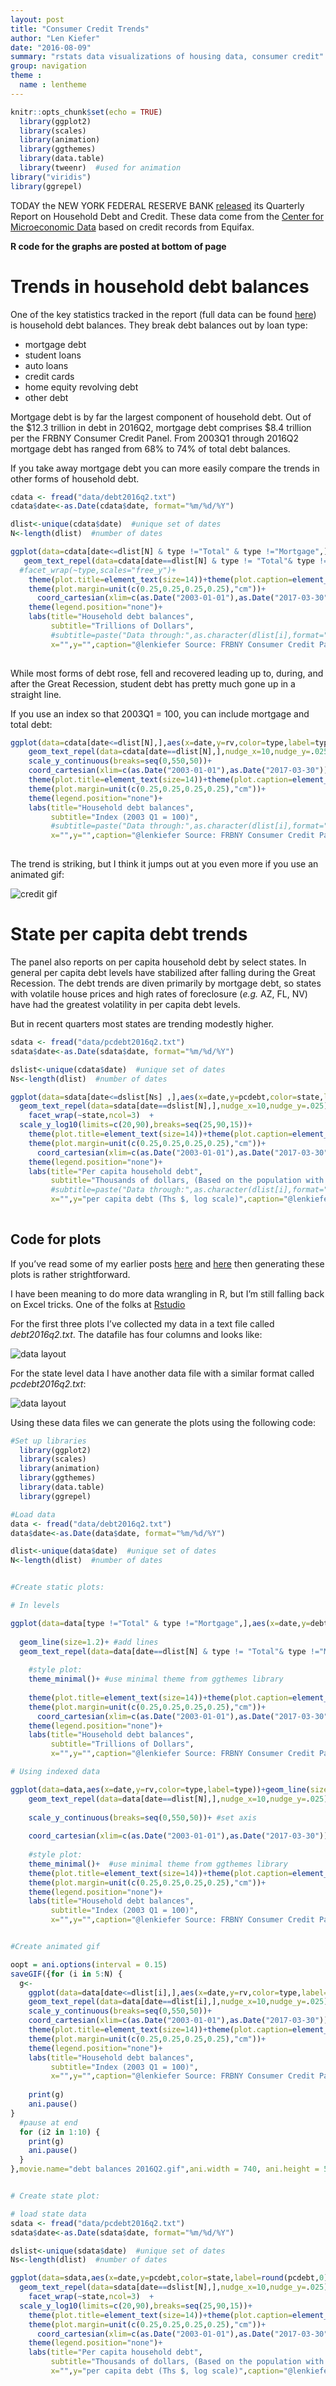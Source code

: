 ```yaml
---
layout: post
title: "Consumer Credit Trends"
author: "Len Kiefer"
date: "2016-08-09"
summary: "rstats data visualizations of housing data, consumer credit"
group: navigation
theme :
  name : lentheme
---
```


```r
knitr::opts_chunk$set(echo = TRUE)
  library(ggplot2)
  library(scales)
  library(animation)
  library(ggthemes)
  library(data.table)
  library(tweenr)  #used for animation
library("viridis")
library(ggrepel)
```

TODAY the NEW YORK FEDERAL RESERVE BANK [released](https://www.newyorkfed.org/newsevents/news/research/2016/rp160809) its Quarterly Report on Household Debt and Credit. These data come from the [Center for Microeconomic Data](https://www.newyorkfed.org/microeconomics/ccp.html) based on credit records from Equifax.

**R code for the graphs are posted at bottom of page**

# Trends in household debt balances

One of the key statistics tracked in the report (full data can be found [here](https://www.newyorkfed.org/microeconomics/data.html)) is household debt balances. They break debt balances out by loan type:

* mortgage debt
* student loans
* auto loans
* credit cards
* home equity revolving debt
* other debt

Mortgage debt is by far the largest component of household debt. Out of the $12.3 trillion in debt in  2016Q2, mortgage debt comprises $8.4 trillion per the FRBNY Consumer Credit Panel. From 2003Q1 through 2016Q2 mortgage debt has ranged from 68% to 74% of total debt balances.  

If you take away mortgage debt you can more easily compare the trends in other forms of household debt.

```r
cdata <- fread("data/debt2016q2.txt")
cdata$date<-as.Date(cdata$date, format="%m/%d/%Y")

dlist<-unique(cdata$date)  #unique set of dates
N<-length(dlist)  #number of dates

ggplot(data=cdata[date<=dlist[N] & type !="Total" & type !="Mortgage",],aes(x=date,y=debt,color=type,label=type))+geom_line(size=1.2)+theme_minimal()+
   geom_text_repel(data=cdata[date==dlist[N] & type != "Total"& type !="Mortgage",],nudge_x=10,nudge_y=.025)+
  #facet_wrap(~type,scales="free_y")+
    theme(plot.title=element_text(size=14))+theme(plot.caption=element_text(hjust=0,vjust=1,margin=margin(t=10)))+
    theme(plot.margin=unit(c(0.25,0.25,0.25,0.25),"cm"))+
      coord_cartesian(xlim=c(as.Date("2003-01-01"),as.Date("2017-03-30")))+
    theme(legend.position="none")+
    labs(title="Household debt balances",
         subtitle="Trillions of Dollars",
         #subtitle=paste("Data through:",as.character(dlist[i],format="%B-%Y"),"Index, 2003 Q1=100"),
         x="",y="",caption="@lenkiefer Source: FRBNY Consumer Credit Panel/Equifax")
  
```

While most forms of debt rose, fell and recovered leading up to, during, and after the Great Recession, student debt has pretty much gone up in a straight line.

If you use an index so that 2003Q1 = 100, you can include mortgage and total debt:

```r

ggplot(data=cdata[date<=dlist[N],],aes(x=date,y=rv,color=type,label=type))+geom_line(size=1.2)+theme_minimal()+
    geom_text_repel(data=cdata[date==dlist[N],],nudge_x=10,nudge_y=.025)+
    scale_y_continuous(breaks=seq(0,550,50))+
    coord_cartesian(xlim=c(as.Date("2003-01-01"),as.Date("2017-03-30")), y=c(0,550))+
    theme(plot.title=element_text(size=14))+theme(plot.caption=element_text(hjust=0,vjust=1,margin=margin(t=10)))+
    theme(plot.margin=unit(c(0.25,0.25,0.25,0.25),"cm"))+
    theme(legend.position="none")+
    labs(title="Household debt balances",
         subtitle="Index (2003 Q1 = 100)",
         #subtitle=paste("Data through:",as.character(dlist[i],format="%B-%Y"),"Index, 2003 Q1=100"),
         x="",y="",caption="@lenkiefer Source: FRBNY Consumer Credit Panel/Equifax")
  
```

The trend is striking, but I think it jumps out at you even more if you use an animated gif:

<img src="{{ site.url }}/img/charts_aug_9_2016/debt balances 2016Q2.gif" alt="credit gif"/>

# State per capita debt trends

The panel also reports on per capita household debt by select states.  In general per capita debt levels have stabilized after falling during the Great Recession.  The debt trends are diven primarily by mortgage debt, so states with volatile house prices and high rates of foreclosure (*e.g.* AZ, FL, NV) have had the greatest volatility in per capita debt levels.

But in recent quarters most states are trending modestly higher.

```r
sdata <- fread("data/pcdebt2016q2.txt")
sdata$date<-as.Date(sdata$date, format="%m/%d/%Y")

dslist<-unique(cdata$date)  #unique set of dates
Ns<-length(dlist)  #number of dates

ggplot(data=sdata[date<=dslist[Ns] ,],aes(x=date,y=pcdebt,color=state,label=round(pcdebt,0)))+geom_line(size=1.2)+theme_minimal()+
  geom_text_repel(data=sdata[date==dslist[N],],nudge_x=10,nudge_y=.025)+
    facet_wrap(~state,ncol=3)  + 
  scale_y_log10(limits=c(20,90),breaks=seq(25,90,15))+
    theme(plot.title=element_text(size=14))+theme(plot.caption=element_text(hjust=0,vjust=1,margin=margin(t=10)))+
    theme(plot.margin=unit(c(0.25,0.25,0.25,0.25),"cm"))+
      coord_cartesian(xlim=c(as.Date("2003-01-01"),as.Date("2017-03-30")))+
    theme(legend.position="none")+
    labs(title="Per capita household debt",
         subtitle="Thousands of dollars, (Based on the population with a credit report) ",
         #subtitle=paste("Data through:",as.character(dlist[i],format="%B-%Y"),"Index, 2003 Q1=100"),
         x="",y="per capita debt (Ths $, log scale)",caption="@lenkiefer Source: FRBNY Consumer Credit Panel/Equifax")
  
```



## Code for plots

If you've read some of my earlier posts [here]({% post_url 2016-05-08-visual-meditations-on-house-prices %}) and 
[here]({% post_url 2016-06-26-week-in-review %}) then generating these plots is rather strightforward. 

I have been meaning to do more data wrangling in R, but I'm still falling back on Excel tricks.  One of the folks at [Rstudio](https://www.rstudio.com/)

For the first three plots I've collected my data in a text file called *debt2016q2.txt*. The datafile has four columns and looks like:


<img src="{{ site.url }}/img/charts_aug_9_2016/datalayout.PNG" alt="data layout"/>

For the state level data I have another data file with a similar format called *pcdebt2016q2.txt*:

<img src="{{ site.url }}/img/charts_aug_9_2016/datalayout2.PNG" alt="data layout"/>

Using these data files we can generate the plots using the following code:


```r

#Set up libraries
  library(ggplot2)
  library(scales)
  library(animation)
  library(ggthemes)
  library(data.table)
  library(ggrepel)

#Load data
data <- fread("data/debt2016q2.txt")
data$date<-as.Date(data$date, format="%m/%d/%Y")

dlist<-unique(data$date)  #unique set of dates
N<-length(dlist)  #number of dates


#Create static plots:  

# In levels

ggplot(data=data[type !="Total" & type !="Mortgage",],aes(x=date,y=debt,color=type,label=type))+  #exclude mortgage and total lines
  
  geom_line(size=1.2)+ #add lines
  geom_text_repel(data=data[date==dlist[N] & type != "Total"& type !="Mortgage",],nudge_x=10,nudge_y=.025)+ #add labels at end
  
    #style plot:
    theme_minimal()+ #use minimal theme from ggthemes library
  
    theme(plot.title=element_text(size=14))+theme(plot.caption=element_text(hjust=0,vjust=1,margin=margin(t=10)))+
    theme(plot.margin=unit(c(0.25,0.25,0.25,0.25),"cm"))+
      coord_cartesian(xlim=c(as.Date("2003-01-01"),as.Date("2017-03-30")))+
    theme(legend.position="none")+
    labs(title="Household debt balances",
         subtitle="Trillions of Dollars",
         x="",y="",caption="@lenkiefer Source: FRBNY Consumer Credit Panel/Equifax")

# Using indexed data

ggplot(data=data,aes(x=date,y=rv,color=type,label=type))+geom_line(size=1.2)+
    geom_text_repel(data=data[date==dlist[N],],nudge_x=10,nudge_y=.025)+  #add labels at end
  
    scale_y_continuous(breaks=seq(0,550,50))+ #set axis
  
    coord_cartesian(xlim=c(as.Date("2003-01-01"),as.Date("2017-03-30")), y=c(0,550))+
  
    #style plot:
    theme_minimal()+  #use minimal theme from ggthemes library
    theme(plot.title=element_text(size=14))+theme(plot.caption=element_text(hjust=0,vjust=1,margin=margin(t=10)))+
    theme(plot.margin=unit(c(0.25,0.25,0.25,0.25),"cm"))+
    theme(legend.position="none")+
    labs(title="Household debt balances",
         subtitle="Index (2003 Q1 = 100)",
         x="",y="",caption="@lenkiefer Source: FRBNY Consumer Credit Panel/Equifax")


#Create animated gif

oopt = ani.options(interval = 0.15)
saveGIF({for (i in 5:N) {
  g<-
    ggplot(data=data[date<=dlist[i],],aes(x=date,y=rv,color=type,label=type))+geom_line(size=1.2)+theme_minimal()+
    geom_text_repel(data=data[date==dlist[i],],nudge_x=10,nudge_y=.025)+
    scale_y_continuous(breaks=seq(0,550,50))+
    coord_cartesian(xlim=c(as.Date("2003-01-01"),as.Date("2017-03-30")), y=c(0,550))+
    theme(plot.title=element_text(size=14))+theme(plot.caption=element_text(hjust=0,vjust=1,margin=margin(t=10)))+
    theme(plot.margin=unit(c(0.25,0.25,0.25,0.25),"cm"))+
    theme(legend.position="none")+
    labs(title="Household debt balances",
         subtitle="Index (2003 Q1 = 100)",
         x="",y="",caption="@lenkiefer Source: FRBNY Consumer Credit Panel/Equifax")
  
    print(g)
    ani.pause()
}
  #pause at end
  for (i2 in 1:10) {
    print(g)
    ani.pause()
  }
},movie.name="debt balances 2016Q2.gif",ani.width = 740, ani.height = 550)


# Create state plot: 

# load state data
sdata <- fread("data/pcdebt2016q2.txt")
sdata$date<-as.Date(sdata$date, format="%m/%d/%Y")

dslist<-unique(sdata$date)  #unique set of dates
Ns<-length(dlist)  #number of dates

ggplot(data=sdata,aes(x=date,y=pcdebt,color=state,label=round(pcdebt,0)))+geom_line(size=1.2)+theme_minimal()+
  geom_text_repel(data=sdata[date==dslist[N],],nudge_x=10,nudge_y=.025)+
    facet_wrap(~state,ncol=3)  + 
  scale_y_log10(limits=c(20,90),breaks=seq(25,90,15))+
    theme(plot.title=element_text(size=14))+theme(plot.caption=element_text(hjust=0,vjust=1,margin=margin(t=10)))+
    theme(plot.margin=unit(c(0.25,0.25,0.25,0.25),"cm"))+
      coord_cartesian(xlim=c(as.Date("2003-01-01"),as.Date("2017-03-30")))+
    theme(legend.position="none")+
    labs(title="Per capita household debt",
         subtitle="Thousands of dollars, (Based on the population with a credit report) ",
         x="",y="per capita debt (Ths $, log scale)",caption="@lenkiefer Source: FRBNY Consumer Credit Panel/Equifax")



```